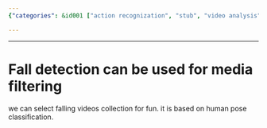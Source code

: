 ```yaml
---
{"categories": &id001 ["action recognization", "stub", "video analysis"], "category": "Media Filtering", "date": "2022-04-05 04:07:30", "description": "This article explores the application of fall detection technology in media filtering, specifically focusing on selecting falling videos for entertainment. The technique utilizes human pose classification to identify suitable content.", "tags": *id001, "title": "Fall detection can be used for media filtering"}

---
```


------

# Fall detection can be used for media filtering

we can select falling videos collection for fun.
it is based on human pose classification.

